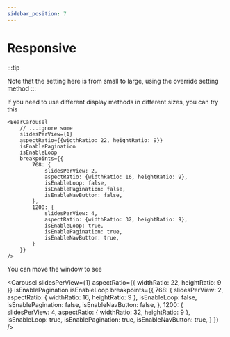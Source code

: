 ```yaml
---
sidebar_position: 7
---
```




# Responsive

:::tip

Note that the setting here is from small to large, using the override setting method
:::

If you need to use different display methods in different sizes, you can try this

```tsx
<BearCarousel 
    // ...ignore some 
    slidesPerView={1}
    aspectRatio={{widthRatio: 22, heightRatio: 9}}
    isEnablePagination
    isEnableLoop
    breakpoints={{
        768: {
            slidesPerView: 2,
            aspectRatio: {widthRatio: 16, heightRatio: 9},
            isEnableLoop: false,
            isEnablePagination: false,
            isEnableNavButton: false,
        },
        1200: {
            slidesPerView: 4,
            aspectRatio: {widthRatio: 32, heightRatio: 9},
            isEnableLoop: true,
            isEnablePagination: true,
            isEnableNavButton: true,
        }
    }}
/>
```

You can move the window to see

<Carousel
    slidesPerView={1}
    aspectRatio={{
        widthRatio: 22,
        heightRatio: 9
    }}
    isEnablePagination
    isEnableLoop
    breakpoints={{
        768: {
            slidesPerView: 2,
            aspectRatio: {
                widthRatio: 16,
                heightRatio: 9
            },
            isEnableLoop: false,
            isEnablePagination: false,
            isEnableNavButton: false,
        },
        1200: {
            slidesPerView: 4,
            aspectRatio: {
                widthRatio: 32,
                heightRatio: 9
            },
            isEnableLoop: true,
            isEnablePagination: true,
            isEnableNavButton: true,
        }
    }}
/>
